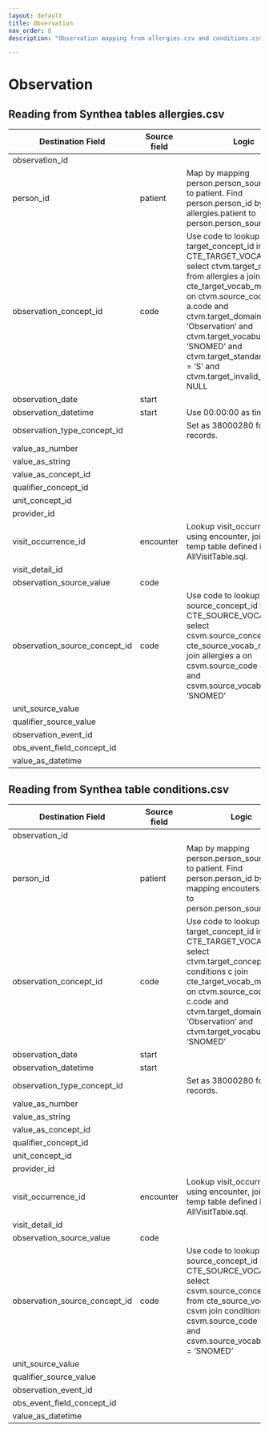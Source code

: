```yaml
---
layout: default
title: Observation
nav_order: 8
description: "Observation mapping from allergies.csv and conditions.csv"

---
```


# Observation

## Reading from Synthea tables allergies.csv 

| Destination Field | Source field | Logic | Comment field |
| --- | --- | --- | --- |
| observation_id |  |  |  |
| person_id | patient | Map by mapping person.person_source_value to patient.  Find person.person_id by mapping allergies.patient to person.person_source_value. |  |
| observation_concept_id | code | Use code to lookup target_concept_id in CTE_TARGET_VOCAB_MAP:    select ctvm.target_concept_id    from allergies a     join cte_target_vocab_map ctvm       on ctvm.source_code              = a.code     and ctvm.target_domain_id       = 'Observation'     and ctvm.target_vocabulary_id = 'SNOMED'     and ctvm.target_standard_concept = 'S'     and ctvm.target_invalid_reason is NULL |  |
| observation_date | start |  |  |
| observation_datetime | start | Use 00:00:00 as time. |  |
| observation_type_concept_id |  | Set as 38000280 for all records. |  |
| value_as_number |  |  |  |
| value_as_string |  |  |  |
| value_as_concept_id |  |  |  |
| qualifier_concept_id |  |  |  |
| unit_concept_id |  |  |  |
| provider_id |  |  |  |
| visit_occurrence_id | encounter | Lookup visit_occurrence_id using encounter, joining to temp table defined in AllVisitTable.sql. |  |
| visit_detail_id |  |  |  |
| observation_source_value | code |  |  |
| observation_source_concept_id | code | Use code to lookup source_concept_id in CTE_SOURCE_VOCAB_MAP:     select csvm.source_concept_id     from cte_source_vocab_map csvm      join allergies a        on csvm.source_code                 = a.code      and csvm.source_vocabulary_id  = 'SNOMED' |  |
| unit_source_value |  |  |  |
| qualifier_source_value |  |  |  |
| observation_event_id |  |  |  |
| obs_event_field_concept_id |  |  |  |
| value_as_datetime |  |  |  |

## Reading from Synthea table conditions.csv

| Destination Field | Source field | Logic | Comment field |
| --- | --- | --- | --- |
| observation_id |  |  |  |
| person_id | patient | Map by mapping person.person_source_value to patient.  Find person.person_id by mapping encouters.patient to person.person_source_value. |  |
| observation_concept_id | code | Use code to lookup target_concept_id in CTE_TARGET_VOCAB_MAP:    select ctvm.target_concept_id    from conditions c     join cte_target_vocab_map ctvm       on ctvm.source_code              = c.code     and ctvm.target_domain_id       = 'Observation'     and ctvm.target_vocabulary_id = 'SNOMED' |  |
| observation_date | start |  |  |
| observation_datetime | start |  |  |
| observation_type_concept_id | | Set as 38000280 for all records. |  |
| value_as_number |  |  |  |
| value_as_string |  |  |  |
| value_as_concept_id |  |  |  |
| qualifier_concept_id |  |  |  |
| unit_concept_id |  |  |  |
| provider_id |  |  |  |
| visit_occurrence_id | encounter | Lookup visit_occurrence_id using encounter, joining to temp table defined in AllVisitTable.sql. |  |
| visit_detail_id |  |  |  |
| observation_source_value | code |  |  |
| observation_source_concept_id | code | Use code to lookup source_concept_id in CTE_SOURCE_VOCAB_MAP:     select csvm.source_concept_id     from cte_source_vocab_map csvm      join conditions c        on csvm.source_code                 = c.code      and csvm.source_vocabulary_id  = 'SNOMED' |  |
| unit_source_value |  |  |  |
| qualifier_source_value |  |  |  |
| observation_event_id |  |  |  |
| obs_event_field_concept_id |  |  |  |
| value_as_datetime |  |  |  |
